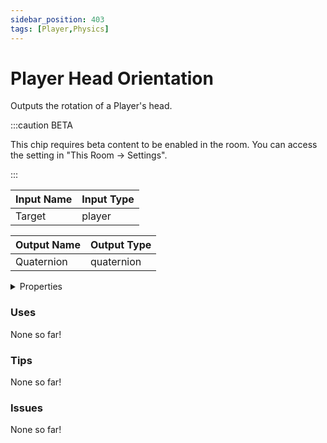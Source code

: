 ```yaml
---
sidebar_position: 403
tags: [Player,Physics]
---
```


# Player Head Orientation

Outputs the rotation of a Player's head.

:::caution BETA

This chip requires beta content to be enabled in the room. You can access the setting in "This Room -> Settings".

:::


<EsbSvg />

| Input Name | Input Type |
|-----------|-----------|
| Target | player |

| Output Name | Output Type |
|-----------|-----------|
| Quaternion | quaternion |


<details>
  <summary>Properties</summary>
  <div>
    <div>
    <table>
      <thead>
        <tr>
          <th>Is beta required?</th>
          <th>✅</th>
        </tr>
        <tr>
          <th>Is this chip a trolling risk?</th>
          <th>❌</th>
        </tr>
        <tr>
          <th>Chip UUID</th>
          <th>21ee2f55-0414-4fd6-a915-a2577832d6bd</th>
        </tr>
      </thead>
    </table>
    </div>
  </div>
</details>

### Uses

None so far!

### Tips

None so far!

### Issues

None so far!